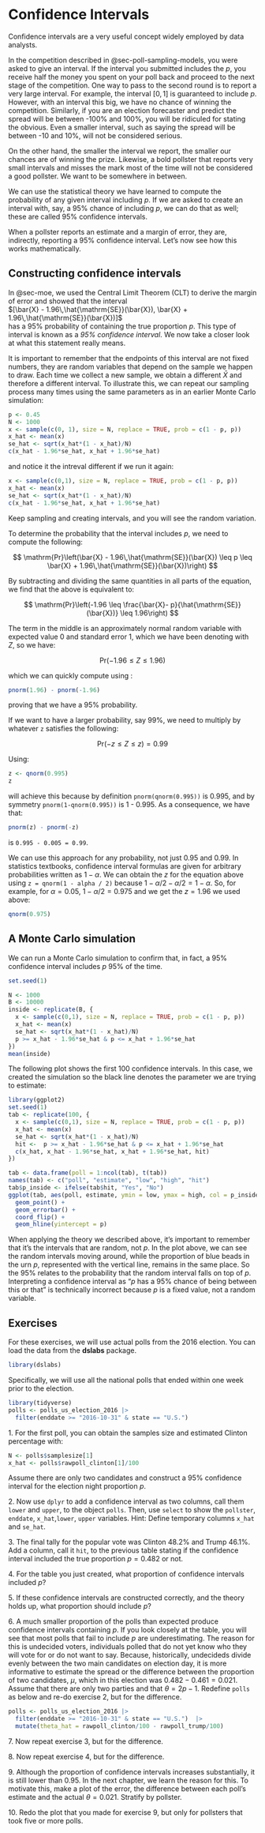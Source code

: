 # Confidence Intervals

Confidence intervals are a very useful concept widely employed by data analysts. 

In the competition described in @sec-poll-sampling-models, you were asked to give an interval. If the interval you submitted includes the $p$, you receive half the money you spent on your poll back and proceed to the next stage of the competition. One way to pass to the second round is to report a very large interval. For example, the interval $[0,1]$ is guaranteed to include $p$. However, with an interval this big, we have no chance of winning the competition. Similarly, if you are an election forecaster and predict the spread will be between -100% and 100%, you will be ridiculed for stating the obvious. Even a smaller interval, such as saying the spread will be between -10 and 10%, will not be considered serious.

On the other hand, the smaller the interval we report, the smaller our chances are of winning the prize. Likewise, a bold pollster that reports very small intervals and misses the mark most of the time will not be considered a good pollster. We want to be somewhere in between.

We can use the statistical theory we have learned to compute the probability of any given interval including $p$. If we are asked to create an interval with, say, a 95% chance of including $p$, we can do that as well; these are called 95% confidence intervals.

When a pollster reports an estimate and a margin of error, they are, indirectly, reporting a 95% confidence interval. Let's now see how this works mathematically.

## Constructing confidence intervals

In @sec-moe, we used the Central Limit Theorem (CLT) to derive the margin of error and showed that the interval  
$[\bar{X} - 1.96\,\hat{\mathrm{SE}}(\bar{X}), \bar{X} + 1.96\,\hat{\mathrm{SE}}(\bar{X})]$  
has a 95% probability of containing the true proportion $p$. This type of interval is known as a *95% confidence interval*. We now take a closer look at what this statement really means.

It is important to remember that the endpoints of this interval are not fixed numbers, they are random variables that depend on the sample we happen to draw. Each time we collect a new sample, we obtain a different $\bar{X}$ and therefore a different interval. To illustrate this, we can repeat our sampling process many times using the same parameters as in an earlier Monte Carlo simulation:


```r
p <- 0.45
N <- 1000
x <- sample(c(0, 1), size = N, replace = TRUE, prob = c(1 - p, p))
x_hat <- mean(x)
se_hat <- sqrt(x_hat*(1 - x_hat)/N)
c(x_hat - 1.96*se_hat, x_hat + 1.96*se_hat)
```

and notice it the intreval different if we run it again:

```r
x <- sample(c(0,1), size = N, replace = TRUE, prob = c(1 - p, p))
x_hat <- mean(x)
se_hat <- sqrt(x_hat*(1 - x_hat)/N)
c(x_hat - 1.96*se_hat, x_hat + 1.96*se_hat)
```

Keep sampling and creating intervals, and you will see the random variation.

To determine the probability that the interval includes $p$, we need to compute the following: 

$$
\mathrm{Pr}\left(\bar{X} - 1.96\,\hat{\mathrm{SE}}(\bar{X}) \leq p \leq \bar{X} + 1.96\,\hat{\mathrm{SE}}(\bar{X})\right)
$$

By subtracting and dividing the same quantities in all parts of the equation, we find that the above is equivalent to:

$$
\mathrm{Pr}\left(-1.96 \leq \frac{\bar{X}- p}{\hat{\mathrm{SE}}(\bar{X})} \leq  1.96\right)
$$

The term in the middle is an approximately normal random variable with expected value 0 and standard error 1, which we have been denoting with $Z$, so we have:

$$
\mathrm{Pr}\left(-1.96 \leq Z \leq  1.96\right)
$$

which we can quickly compute using :

```r
pnorm(1.96) - pnorm(-1.96)
```

proving that we have a 95% probability.

If we want to have a larger probability, say 99%, we need to multiply by whatever `z` satisfies the following:

$$
\mathrm{Pr}\left(-z \leq Z \leq  z\right) = 0.99
$$

Using:

```r
z <- qnorm(0.995)
z
```

will achieve this because by definition `pnorm(qnorm(0.995))` is 0.995, and by symmetry `pnorm(1-qnorm(0.995))` is 1 - 0.995. As a consequence, we have that:

```r
pnorm(z) - pnorm(-z)
```

is `0.995 - 0.005 = 0.99`.

We can use this approach for any probability, not just 0.95 and 0.99. In statistics textbooks, confidence interval formulas are given for arbitrary  probabilities written as $1-\alpha$. We can obtain the $z$ for the equation above using `z = qnorm(1 - alpha / 2)` because $1 - \alpha/2 - \alpha/2 = 1 - \alpha$.
So, for example, for $\alpha=0.05$, $1 - \alpha/2 = 0.975$ and we get the $z=1.96$ we used above:

```r
qnorm(0.975)
```

## A Monte Carlo simulation

We can run a Monte Carlo simulation to confirm that, in fact, a 95% confidence interval includes $p$ 95% of the time.

```r
set.seed(1)
```

```r
N <- 1000
B <- 10000
inside <- replicate(B, {
  x <- sample(c(0,1), size = N, replace = TRUE, prob = c(1 - p, p))
  x_hat <- mean(x)
  se_hat <- sqrt(x_hat*(1 - x_hat)/N)
  p >= x_hat - 1.96*se_hat & p <= x_hat + 1.96*se_hat
})
mean(inside)
```

The following plot shows the first 100 confidence intervals. In this case, we created the simulation so the black line denotes the parameter we are trying to estimate:

```r
library(ggplot2)
set.seed(1)
tab <- replicate(100, {
  x <- sample(c(0,1), size = N, replace = TRUE, prob = c(1 - p, p))
  x_hat <- mean(x)
  se_hat <- sqrt(x_hat*(1 - x_hat)/N)
  hit <-  p >= x_hat - 1.96*se_hat & p <= x_hat + 1.96*se_hat
  c(x_hat, x_hat - 1.96*se_hat, x_hat + 1.96*se_hat, hit)
})

tab <- data.frame(poll = 1:ncol(tab), t(tab))
names(tab) <- c("poll", "estimate", "low", "high", "hit")
tab$p_inside <- ifelse(tab$hit, "Yes", "No")
ggplot(tab, aes(poll, estimate, ymin = low, ymax = high, col = p_inside)) + 
  geom_point() +
  geom_errorbar() + 
  coord_flip() + 
  geom_hline(yintercept = p)
```

:::{.callout-note}
When applying the theory we described above, it's important to remember that it's the intervals that are random, not $p$. In the plot above, we can see the random intervals moving around, while the proportion of blue beads in the urn $p$, represented with the vertical line, remains in the same place. So the 95% relates to the probability that the random interval falls on top of $p$. Interpreting a confidence interval as "$p$ has a 95% chance of being between this or that" is technically incorrect because $p$ is a fixed value, not a random variable.
:::


## Exercises

For these exercises, we will use actual polls from the 2016 election. You can load the data from the **dslabs** package.

```r
library(dslabs)
```

Specifically, we will use all the national polls that ended within one week prior to the election.

```r
library(tidyverse)
polls <- polls_us_election_2016 |> 
  filter(enddate >= "2016-10-31" & state == "U.S.") 
```

1\. For the first poll, you can obtain the samples size and estimated Clinton percentage with:

```r
N <- polls$samplesize[1]
x_hat <- polls$rawpoll_clinton[1]/100
```

Assume there are only two candidates and construct a 95% confidence interval for the election night proportion $p$.

2\. Now use `dplyr` to add a confidence interval as two columns, call them `lower` and `upper`, to the object `polls`. Then, use `select` to show the `pollster`, `enddate`, `x_hat`,`lower`, `upper` variables. Hint: Define temporary columns `x_hat` and `se_hat`.

3\. The final tally for the popular vote was Clinton 48.2% and Trump 46.1%. Add a column, call it `hit`, to the previous table stating if the confidence interval included the true proportion $p=0.482$ or not.

4\. For the table you just created, what proportion of confidence intervals included $p$?

5\. If these confidence intervals are constructed correctly, and the theory holds up, what proportion should include $p$?

6\. A much smaller proportion of the polls than expected produce confidence intervals containing $p$. If you look closely at the table, you will see that most polls that fail to include $p$ are underestimating. The reason for this is undecided voters, individuals polled that do not yet know who they will vote for or do not want to say. Because, historically, undecideds divide evenly between the two main candidates on election day, it is more informative to estimate the spread or the difference between the proportion of two candidates, $\mu$, which in this election was $0. 482 - 0.461 = 0.021$. Assume that there are only two parties and that $\theta = 2p - 1$. Redefine `polls` as below and re-do exercise 2, but for the difference.

```r
polls <- polls_us_election_2016 |> 
  filter(enddate >= "2016-10-31" & state == "U.S.")  |>
  mutate(theta_hat = rawpoll_clinton/100 - rawpoll_trump/100)
```

7\. Now repeat exercise 3, but for the difference.

8\. Now repeat exercise 4, but for the difference.

9\. Although the proportion of confidence intervals increases substantially, it is still lower than 0.95. In the next chapter, we learn the reason for this. To motivate this, make a plot of the error, the difference between each poll's estimate and the actual $\theta=0.021$. Stratify by pollster.

10\. Redo the plot that you made for exercise 9, but only for pollsters that took five or more polls.

